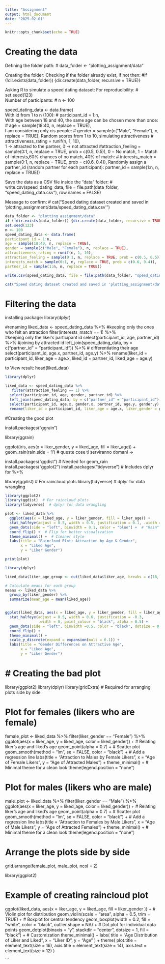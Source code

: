 ```yaml
---
title: "Assignment"
output: html_document
date: "2025-02-01"
---
```


```r
knitr::opts_chunk$set(echo = TRUE)
```

# Creating the data

Defining the folder path:
# data_folder <- "plotting_assignment/data"

Creating the folder:
Checking if the folder already exist, if not then:
#if (!dir.exists(data_folder)) {dir.create(data_folder, recursive = TRUE)}

Asking R to simulate a speed dating dataset:
For reproducibility:
# set.seed(123)  
Number of participants:
# n <- 100  


speed_dating_data <- data.frame(   
With id from 1 to n (100):
#  participant_id = 1:n,    
With age between 18 and 40, the same age can be chosen more than once:
# age = sample(18:40, n, replace = TRUE),    
I am considering only cis people:
# gender = sample(c("Male", "Female"), n, replace = TRUE),
Random scores from 1 to 10, simulating attractiveness
# attractiveness_rating = runif(n, 1, 10),  
1 -> attracted to the partner, 0 -> not attracted
#attraction_feeling = sample(0:1, n, replace = TRUE, prob = c(0.5, 0.5)),
0 = No match, 1 = Match of interests,60% chances of no match, 40% of match:
# interests_match = sample(0:1, n, replace = TRUE, prob = c(0.6, 0.4)), 
Randomly assign a partner_id (random partner for each participant):
partner_id = sample(1:n, n, replace = TRUE))

Save the data as a CSV file inside the "data" folder:
# write.csv(speed_dating_data, file = file.path(data_folder, "speed_dating_data.csv"), row.names = FALSE)

Message to confirm:
# cat("Speed dating dataset created and saved in 'plotting_assignment/data/speed_dating_data.csv'\n")

```r
data_folder <- "plotting_assignment/data"
if (!dir.exists(data_folder)) {dir.create(data_folder, recursive = TRUE)}
set.seed(123) 
n <- 100  
speed_dating_data <- data.frame(   
participant_id = 1:n,    
age = sample(18:40, n, replace = TRUE),    
gender = sample(c("Male", "Female"), n, replace = TRUE),
attractiveness_rating = runif(n, 1, 10),  
attraction_feeling = sample(0:1, n, replace = TRUE, prob = c(0.5, 0.5)),
interests_match = sample(0:1, n, replace = TRUE, prob = c(0.6, 0.4)),
partner_id = sample(1:n, n, replace = TRUE))

write.csv(speed_dating_data, file = file.path(data_folder, "speed_dating_data.csv"), row.names = FALSE)

cat("Speed dating dataset created and saved in 'plotting_assignment/data/speed_dating_data.csv'\n")


```

# Filtering the data

installing package:
library(dplyr)

#renaming
liked_data <- speed_dating_data %>%
#keeping only the ones who felt an attraction
  filter(interests_match == 1) %>%  
#keeping only the liker's participant id
  select(participant_id, age, partner_id) %>% 
#joining by attracted id
  left_join(speed_dating_data, by = c("partner_id" = "participant_id")) %>%
# differentiating their age 
  select(participant_id, age.x, partner_id, age.y) %>%
  rename(liker_id = participant_id, liker_age = age.x, liked_id = partner_id, liked_age = age.y)

to View result:
head(liked_data)

```r


library(dplyr)

liked_data <- speed_dating_data %>%
   filter(attraction_feeling == 1) %>%  
  select(participant_id, age, gender, partner_id) %>%
  left_join(speed_dating_data, by = c("partner_id" = "participant_id")) %>%
  select(participant_id, age.x, gender.x, partner_id, age.y, gender.y) %>%
  rename(liker_id = participant_id, liker_age = age.x, liker_gender = gender.x, liked_id = partner_id, liked_age = age.y, liked_gender = gender.y)

```
#Creating the good plot

install.packages("ggrain")

library(ggrain)

ggplot(iris, aes(x = liker_gender, y = liked_age, fill = liker_age)) + geom_rain(rain.side = 'l')
# queste cose ti serviranno domani -> 

install.packages("ggdist")  # Needed for geom_rain
install.packages("ggplot2")
install.packages("tidyverse")  # Includes dplyr for %>%


library(ggdist)  # For raincloud plots
library(tidyverse)  # dplyr for data wrangling

```r

library(ggplot2)
library(ggdist)  # For raincloud plots
library(tidyverse)  # dplyr for data wrangling

plot <- liked_data %>%
  ggplot(aes(x = liked_age, y = liker_gender, fill = liker_age)) +  
  stat_halfeye(adjust = 0.5, width = 0.5, justification = 0.1, .width = 0, point_colour = "black") +  # "Cloud" part
  geom_dots(side = "left", binwidth = 0.1, color = "blue") +  # "Rain" part
  coord_flip() +  # Flip for better visualization
  theme_minimal() +  # Cleaner style
  labs(title = "Raincloud Plot: Attraction by Age & Gender",
       x = "Liked Age",
       y = "Liker Gender") 

print(plot)

library(dplyr)

liked_data$liker_age_group <- cut(liked_data$liker_age, breaks = c(18, 25, 30, 35, 40), labels = c("18-25", "26-30", "31-35", "36-40"))

# Calculate means for each group
means <- liked_data %>%
  group_by(liker_gender) %>%
  summarize(mean_age = mean(liked_age))


ggplot(liked_data, aes(x = liked_age, y = liker_gender, fill = liker_age_group)) +
  stat_halfeye(adjust = 0.5, width = 0.6, justification = -0.3, 
               .width = 0, point_colour = "black", alpha = 0.5) +  
  geom_dots(side = "left", binwidth =0.5, color = "black", dotsize = 0.5) +
  coord_flip() +
  theme_minimal() +
  scale_y_discrete(expand = expansion(mult = 0.1)) +
  labs(title = "Gender Differences on Attractive Age",
       x = "Liked Age",
       y = "Liker Gender")

```
# # Creating the bad plot 
library(ggplot2)
library(dplyr)
library(gridExtra)  # Required for arranging plots side by side

# Plot for females (likers who are female)
female_plot <- liked_data %>%
  filter(liker_gender == "Female") %>%
  ggplot(aes(x = liker_age, y = liked_age, color = liked_gender)) +  # Relating liker's age and liked's age
  geom_point(alpha = 0.7) +  # Scatter plot
  geom_smooth(method = "lm", se = FALSE, color = "black") +  # Add a regression line
  labs(title = "Attraction to Males by Female Likers", 
       x = "Age of Female Likers", 
       y = "Age of Attracted Males") +
  theme_minimal() +  # Minimal theme for a clean look
  theme(legend.position = "none")

# Plot for males (likers who are male)
male_plot <- liked_data %>%
  filter(liker_gender == "Male") %>%
  ggplot(aes(x = liker_age, y = liked_age, color = liked_gender)) +  # Relating liker's age and liked's age
  geom_point(alpha = 0.7) +  # Scatter plot
  geom_smooth(method = "lm", se = FALSE, color = "black") +  # Add a regression line
  labs(title = "Attraction to Females by Male Likers", 
       x = "Age of Male Likers", 
       y = "Age of Attracted Females") +
  theme_minimal() +  # Minimal theme for a clean look
  theme(legend.position = "none")

# Arrange the plots side by side
grid.arrange(female_plot, male_plot, ncol = 2)



library(ggplot2)


# Example of creating raincloud plot
ggplot(liked_data, aes(x = liker_age, y = liked_age, fill = liker_gender )) +
  # Violin plot for distribution
  geom_violin(scale = "area", alpha = 0.5, trim = TRUE) +
  # Boxplot for central tendency
  geom_boxplot(width = 0.2, fill = "white", color = "black", outlier.shape = NA) +
  # Dot plot for individual data points
  geom_dotplot(binaxis = "y", stackdir = "center", dotsize = 1, fill = "black") +
  # Customization
  theme_minimal() +
  labs(
    title = "Age Distribution of Liker and Liked",
    x = "Liker ID",
    y = "Age"
  ) +
  theme(
    plot.title = element_text(size = 16),
    axis.title = element_text(size = 14),
    axis.text = element_text(size = 12)
  )


```

